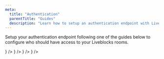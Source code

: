 ```yaml
---
meta:
  title: "Authentication"
  parentTitle: "Guides"
  description: "Learn how to setup an authentication endpoint with Liveblocks"
---
```


Setup your authentication endpoint following one of the guides below to
configure who should have access to your Liveblocks rooms.

<ListGrid columns={2}>
  <DocsCard
    title="Next.js"
    href="/docs/guides/authentication/next-js"
    visual={
      <img alt="Next" src="/images/docs/nextjs.svg" width={172} />
    }
  />
  <DocsCard
    title="Firebase"
    href="/docs/guides/authentication/firebase"
    visual={<img alt="Firebase" src="/images/docs/firebase.svg" width={172} />}
  />
  <DocsCard
    title="Nuxt.js"
    href="/docs/guides/authentication/nuxt-js"
    visual={<img alt="Nuxt.js" src="/images/docs/nuxtjs.svg" width={172} />}
  />
  <DocsCard
    title="Express"
    href="/docs/guides/authentication/express"
    visual={<img alt="Express" src="/images/docs/express.svg" width={172} />}
  />
</ListGrid>

<MissingTechnologyBanner />
